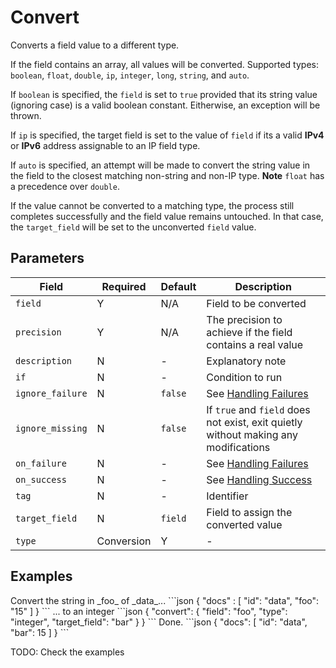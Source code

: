 # Convert

<Synopsis>
Converts a field value to a different type.
</Synopsis>

If the field contains an array, all values will be converted. Supported types: `boolean`, `float`, `double`, `ip`, `integer`, `long`, `string`, and `auto`.

If `boolean` is specified, the `field` is set to `true` provided that its string value (ignoring case) is a valid boolean constant. Eitherwise, an exception will be thrown.

If `ip` is specified, the target field is set to the value of `field` if its a valid **IPv4** or **IPv6** address assignable to an IP field type.

If `auto` is specified, an attempt will be made to convert the string value in the field to the closest matching non-string and non-IP type. **Note** `float` has a precedence over `double`.

If the value cannot be converted to a matching type, the process still completes successfully and the field value remains untouched. In that case, the `target_field` will be set to the unconverted `field` value.

## Parameters

|Field|Required|Default|Description|
|---|---|---|---|
|`field`|Y|N/A|Field to be converted|
|`precision`|Y|N/A|The precision to achieve if the field contains a real value|
|`description`|N|-|Explanatory note|
|`if`|N|-|Condition to run|
|`ignore_failure`|N|`false`|See [Handling Failures](../handling-failures.mdx)|
|`ignore_missing`|N|`false`|If `true` and `field` does not exist, exit quietly without making any modifications|
|`on_failure`|N|-|See [Handling Failures](../handling-failures.mdx)|
|`on_success`|N|-|See [Handling Success](../handling-success.mdx)|
|`tag`|N|-|Identifier|
|`target_field`|N|`field`|Field to assign the converted value|
|`type`|Conversion|Y|-|The type to convert the `field` value to|

## Examples


<Example>
   <Description>
   Convert the string in _foo_ of _data_...
   </Description>
   <SampleCode>
   ```json
   {
      "docs" : [
         "id": "data",
         "foo": "15"
      ]
   }
   ```
   </SampleCode>

   <Description>
   ... to an integer
   </Description>
   <SampleCode>
   ```json
   {
      "convert": {
         "field": "foo",
         "type": "integer",
         "target_field": "bar"
      }
   }
   ```
   </SampleCode>

   <Description>
   Done.
   </Description>
   <SampleCode>
   ```json
   {
      "docs": [
         "id": "data",
         "bar": 15
      ]
   }
   ```
   </SampleCode>
</Example>

TODO: Check the examples
